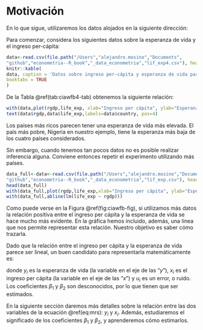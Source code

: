 # Motivación

En lo que sigue, utilizaremos los datos alojados en la siguiente dirección:

Para comenzar, considera los siguientes datos sobre la esperanza de vida y el ingreso per-cápita:

```r

data<-read.csv(file.path("/Users","alejandro.mosino","Documents",
"github","econometria--R_book","_data_econometria","lif_exp4.csv"), header=TRUE, sep=",")
knitr::kable(
data, caption = 'Datos sobre ingreso per-cápita y esperanza de vida para cuatro países seleccionados. Fuente: CIA World Factbook (2016).',
booktabs = TRUE
)
```

De la Tabla \@ref(tab:ciawfb4-tab) obtenemos la siguiente relación:

```r
with(data,plot(rgdp,life_exp, xlab="Ingreso per cápita", ylab="Esperanza de vida"))
text(data$rgdp,data$life_exp,labels=data$country, pos=4)
```


Los países más ricos parecen tener una esperanza de vida más elevada. El país más pobre, Nigeria en nuestro ejemplo, tiene la esperanza más baja de los cuatro países considerados.

Sin embargo, cuando tenemos tan pocos datos no es posible realizar inferencia alguna. Conviene entonces repetir el experimento utilizando más países.

```r

data_full<-data<-read.csv(file.path("/Users","alejandro.mosino","Documents",
"github","econometria--R_book","_data_econometria","lif_exp.csv"), header=TRUE, sep=",")
head(data_full)
with(data_full,plot(rgdp,life_exp,xlab="Ingreso per cápita", ylab="Esperanza de vida"))
with(data_full,abline(lm(life_exp ~ rgdp)))
```

Como puede verse en la Figura \@ref(fig:ciawfb-fig), si utilizamos más datos la relación positiva entre el ingreso per cápita y la esperanza de vida se hace mucho más evidente. En la gráfica hemos incluido, además, una línea que nos permite representar esta relación. Nuestro objetivo es saber cómo trazarla.

Dado que la relación entre el ingreso per cápita y la esperanza de vida parece ser lineal, un buen candidato para representarla matemáticamente es:

\begin{equation}
y_i = \beta_1 + \beta_2 x_i + u_i (\#eq:mrs)
\end{equation}


donde $y_i$ es la esperanza de vida (la variable en el eje de las “$y$”), $x_i$ es el ingreso per cápita (la variable en el eje de las “$x$”) y $u_i$ es un error, o ruido. Los coeficientes $\beta_1$ y $\beta_2$ son desconocidos, por lo que tienen que ser estimados.

En la siguiente sección daremos más detalles sobre la relación entre las dos variables de la ecuación  \@ref(eq:mrs): $y_i$ y $x_i$. Además, estudiaremos el significado de los coeficientes $\beta_1$ y $\beta_2$, y aprenderemos cómo estimarlos.
